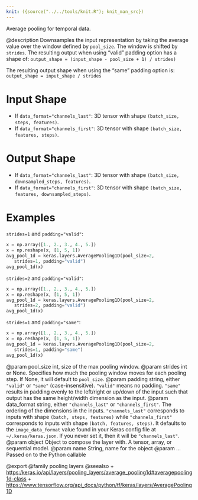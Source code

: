 ```yaml
---
knit: ({source("../../tools/knit.R"); knit_man_src})
---
```

Average pooling for temporal data.

@description
Downsamples the input representation by taking the average value over the
window defined by `pool_size`. The window is shifted by `strides`.  The
resulting output when using "valid" padding option has a shape of:
`output_shape = (input_shape - pool_size + 1) / strides)`

The resulting output shape when using the "same" padding option is:
`output_shape = input_shape / strides`

# Input Shape
- If `data_format="channels_last"`:
    3D tensor with shape `(batch_size, steps, features)`.
- If `data_format="channels_first"`:
    3D tensor with shape `(batch_size, features, steps)`.

# Output Shape
- If `data_format="channels_last"`:
    3D tensor with shape `(batch_size, downsampled_steps, features)`.
- If `data_format="channels_first"`:
    3D tensor with shape `(batch_size, features, downsampled_steps)`.

# Examples
`strides=1` and `padding="valid"`:

```python
x = np.array([1., 2., 3., 4., 5.])
x = np.reshape(x, [1, 5, 1])
avg_pool_1d = keras.layers.AveragePooling1D(pool_size=2,
   strides=1, padding="valid")
avg_pool_1d(x)
```

`strides=2` and `padding="valid"`:

```python
x = np.array([1., 2., 3., 4., 5.])
x = np.reshape(x, [1, 5, 1])
avg_pool_1d = keras.layers.AveragePooling1D(pool_size=2,
   strides=2, padding="valid")
avg_pool_1d(x)
```

`strides=1` and `padding="same"`:

```python
x = np.array([1., 2., 3., 4., 5.])
x = np.reshape(x, [1, 5, 1])
avg_pool_1d = keras.layers.AveragePooling1D(pool_size=2,
   strides=1, padding="same")
avg_pool_1d(x)
```

@param pool_size int, size of the max pooling window.
@param strides int or None. Specifies how much the pooling window moves
    for each pooling step. If None, it will default to `pool_size`.
@param padding string, either `"valid"` or `"same"` (case-insensitive).
    `"valid"` means no padding. `"same"` results in padding evenly to
    the left/right or up/down of the input such that output has the same
    height/width dimension as the input.
@param data_format string, either `"channels_last"` or `"channels_first"`.
    The ordering of the dimensions in the inputs. `"channels_last"`
    corresponds to inputs with shape `(batch, steps, features)`
    while `"channels_first"` corresponds to inputs with shape
    `(batch, features, steps)`. It defaults to the `image_data_format`
    value found in your Keras config file at `~/.keras/keras.json`.
    If you never set it, then it will be `"channels_last"`.
@param object Object to compose the layer with. A tensor, array, or sequential model.
@param name String, name for the object
@param ... Passed on to the Python callable

@export
@family pooling layers
@seealso
+ <https:/keras.io/api/layers/pooling_layers/average_pooling1d#averagepooling1d-class>
+ <https://www.tensorflow.org/api_docs/python/tf/keras/layers/AveragePooling1D>

